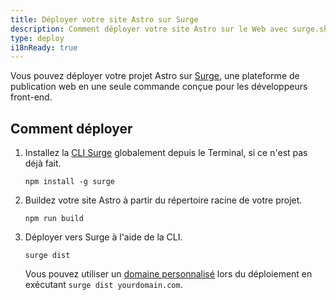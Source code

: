 ```yaml
---
title: Déployer votre site Astro sur Surge
description: Comment déployer votre site Astro sur le Web avec surge.sh.
type: deploy
i18nReady: true
---
```


Vous pouvez déployer votre projet Astro sur [Surge](https://surge.sh/), une plateforme de publication web en une seule commande conçue pour les développeurs front-end.
## Comment déployer

1. Installez la [CLI Surge](https://www.npmjs.com/package/surge) globalement depuis le Terminal, si ce n'est pas déjà fait.

    ```shell
    npm install -g surge
    ```

2. Buildez votre site Astro à partir du répertoire racine de votre projet.

    ```shell
    npm run build
    ```

3. Déployer vers Surge à l'aide de la CLI.

    ```shell
    surge dist
    ```

    Vous pouvez utiliser un [domaine personnalisé](http://surge.sh/help/adding-a-custom-domain) lors du déploiement en exécutant `surge dist yourdomain.com`.
